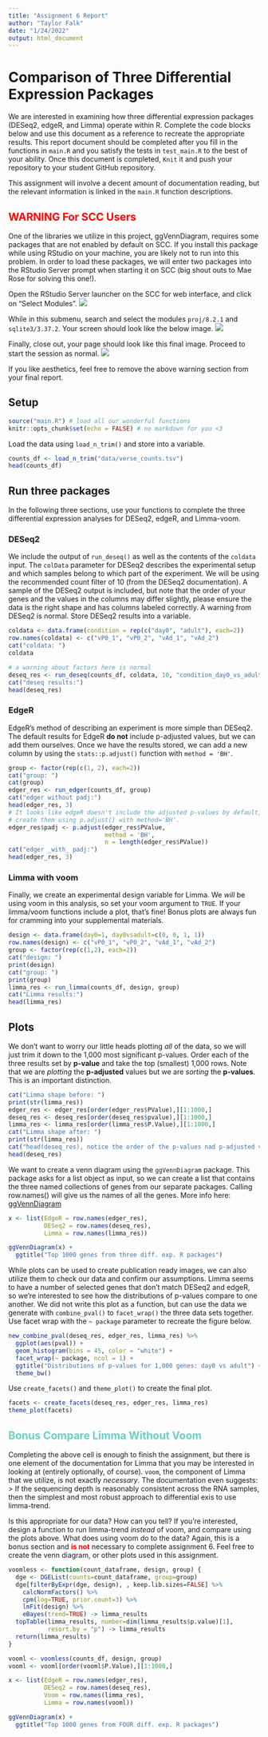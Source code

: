 ```yaml
---
title: "Assignment 6 Report"
author: "Taylor Falk"
date: "1/24/2022"
output: html_document
---
```


# Comparison of Three Differential Expression Packages
We are interested in examining how three differential expression packages (DESeq2, edgeR, and Limma) operate within R. Complete the code blocks below and use this document as a reference to recreate the appropriate results. This report document should be completed after you fill in the functions in `main.R` and you satisfy the tests in `test_main.R` to the best of your ability. Once this document is completed, `Knit` it and push your repository to your student GitHub repository. 

This assignment will involve a decent amount of documentation reading, but the relevant information is linked in the `main.R` function descriptions. 

<h2 style="color:red">**WARNING** For SCC Users</h2>
One of the libraries we utilize in this project, ggVennDiagram, requires some packages that are not enabled by default on SCC. If you install this package while using RStudio on your machine, you are likely not to run into this problem. In order to load these packages, we will enter two packages into the RStudio Server prompt when starting it on SCC (big shout outs to Mae Rose for solving this one!). 

Open the RStudio Server launcher on the SCC for web interface, and click on "Select Modules".
![](mkd_img/scc1.png)

While in this submenu, search and select the modules `proj/8.2.1` and `sqlite3/3.37.2`. Your screen should look like the below image.
![](mkd_img/scc2.png)

Finally, close out, your page should look like this final image. Proceed to start the session as normal.
![](mkd_img/scc3.png)

If you like aesthetics, feel free to remove the above warning section from your final report.

## Setup
```r
source("main.R") # load all our wonderful functions
knitr::opts_chunk$set(echo = FALSE) # no markdown for you <3
```

Load the data using `load_n_trim()` and store into a variable.
```r
counts_df <- load_n_trim("data/verse_counts.tsv")
head(counts_df)
```

## Run three packages
In the following three sections, use your functions to complete the three differential expression analyses for DESeq2, edgeR, and Limma-voom.  

### DESeq2
We include the output of `run_deseq()` as well as the contents of the `coldata` input. The `colData` parameter for DESeq2 describes the experimental setup and which samples belong to which part of the experiment. We will be using the recommended count filter of 10 (from the DESeq2 documentation). A sample of the DESeq2 output is included, but note that the order of your genes and the values in the columns may differ slightly, please ensure the data is the right shape and has columns labeled correctly. A warning from DESeq2 is normal. Store DESeq2 results into a variable.
```r
coldata <- data.frame(condition = rep(c("day0", "adult"), each=2))
row.names(coldata) <- c("vP0_1", "vP0_2", "vAd_1", "vAd_2")
cat("coldata: ")
coldata

# a warning about factors here is normal
deseq_res <- run_deseq(counts_df, coldata, 10, "condition_day0_vs_adult")
cat("deseq results:")
head(deseq_res)
```

### EdgeR
EdgeR's method of describing an experiment is more simple than DESeq2. The default results for EdgeR **do not** include p-adjusted values, but we can add them ourselves. Once we have the results stored, we can add a new column by using the `stats::p.adjust()` function with `method = 'BH'`.
```r
group <- factor(rep(c(1, 2), each=2))
cat("group: ")
cat(group)
edger_res <- run_edger(counts_df, group)
cat("edger without padj:")
head(edger_res, 3)
# It looks like edgeR doesn't include the adjusted p-values by default, we can 
# create them using p.adjust() with method='BH'.
edger_res$padj <- p.adjust(edger_res$PValue, 
                           method = 'BH', 
                           n = length(edger_res$PValue))
cat("edger _with_ padj:")
head(edger_res, 3)
```

### Limma with voom
Finally, we create an experimental design variable for Limma. We _will_ be using voom in this analysis, so set your voom argument to `TRUE`. If your limma/voom functions include a plot, that's fine! Bonus plots are always fun for cramming into your supplemental materials.
```r
design <- data.frame(day0=1, day0vsadult=c(0, 0, 1, 1))
row.names(design) <- c("vP0_1", "vP0_2", "vAd_1", "vAd_2")
group <- factor(rep(c(1,2), each=2))
cat("design: ")
print(design)
cat("group: ")
print(group)
limma_res <- run_limma(counts_df, design, group)
cat("Limma results:")
head(limma_res)
```

## Plots
We don't want to worry our little heads plotting _all_ of the data, so we will just trim it down to the 1,000 most significant p-values. Order each of the three results set by **p-value** and take the top (smallest) 1,000 rows. Note that we are _plotting_ the **p-adjusted** values but we are _sorting_ the **p-values**. This is an important distinction.
```r
cat("Limma shape before: ")
print(str(limma_res))
edger_res <- edger_res[order(edger_res$PValue),][1:1000,]
deseq_res <- deseq_res[order(deseq_res$pvalue),][1:1000,]
limma_res <- limma_res[order(limma_res$P.Value),][1:1000,]
cat("Limma shape after: ")
print(str(limma_res))
cat("head(deseq_res), notice the order of the p-values nad p-adjusted values:")
head(deseq_res)
```

We want to create a venn diagram using the `ggVennDiagram` package. This package asks for a list object as input, so we can create a list that contains the three named collections of genes from our separate packages. Calling row.names() will give us the names of all the genes.
More info here: [ggVennDiagram](https://r-charts.com/part-whole/ggvenndiagram/)
```r
x <- list(EdgeR = row.names(edger_res), 
          DESeq2 = row.names(deseq_res),
          Limma = row.names(limma_res))

ggVennDiagram(x) +
  ggtitle("Top 1000 genes from three diff. exp. R packages")
```

While plots can be used to create publication ready images, we can also utilize them to check our data and confirm our assumptions. Limma seems to have a number of selected genes that don't match DESeq2 and edgeR, so we're interested to see how the distributions of p-values compare to one another. We did not write this plot as a function, but can use the data we generate with `combine_pval()` to `facet_wrap()` the three data sets together. Use facet wrap with the `~ package` parameter to recreate the figure below. 
```r
new_combine_pval(deseq_res, edger_res, limma_res) %>%
  ggplot(aes(pval)) +
  geom_histogram(bins = 45, color = "white") +
  facet_wrap(~ package, ncol = 1) +
  ggtitle("Distributions of p-values for 1,000 genes: day0 vs adult") +
  theme_bw()
```

Use `create_facets()` and `theme_plot()` to create the final plot.
```r
facets <- create_facets(deseq_res, edger_res, limma_res)
theme_plot(facets)
```


<h2 style="color:#69D1C5">**Bonus** Compare Limma Without Voom</h2>
Completing the above cell is enough to finish the assignment, but there is one element of the documentation for Limma that you may be interested in looking at (entirely optionally, of course). `voom`, the component of Limma that we utilize, is not exactly _necessary_. The documentation even suggests:
> If the sequencing depth is reasonably consistent across the RNA samples, then the simplest and most
robust approach to differential exis to use limma-trend.  

Is this appropriate for our data? How can you tell? If you're interested, design a function to run limma-trend _instead_ of voom, and compare using the plots above. What does using voom do to the data? Again, this is a bonus section and <span style="color:red">**is not**</span> necessary to complete assignment 6. Feel free to create the venn diagram, or other plots used in this assignment.  
```r
voomless <- function(count_dataframe, design, group) {
  dge <- DGEList(counts=count_dataframe, group=group) 
  dge[filterByExpr(dge, design), , keep.lib.sizes=FALSE] %>%
    calcNormFactors() %>%
    cpm(log=TRUE, prior.count=3) %>% 
    lmFit(design) %>%
    eBayes(trend=TRUE) -> limma_results
  topTable(limma_results, number=dim(limma_results$p.value)[1], 
           resort.by = "p") -> limma_results
  return(limma_results)
}

vooml <- voomless(counts_df, design, group)
vooml <- vooml[order(vooml$P.Value),][1:1000,]

x <- list(EdgeR = row.names(edger_res), 
          DESeq2 = row.names(deseq_res),
          Voom = row.names(limma_res),
          Limma = row.names(vooml))

ggVennDiagram(x) +
  ggtitle("Top 1000 genes from FOUR diff. exp. R packages")
```

